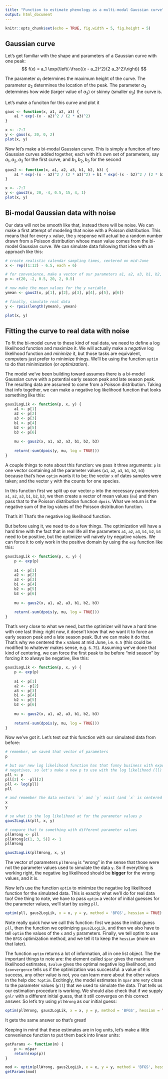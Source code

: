 ```yaml
---
title: "Function to estimate phenology as a multi-modal Gaussian curve"
output: html_document
---
```


```r
knitr::opts_chunk$set(echo = TRUE, fig.width = 5, fig.height = 5)
```

## Gaussian curve

Let's get familiar with the shape and parameters of a Gaussian curve with one peak:
$$
f(x) = a_1 \exp{\left(-\frac{(x - a_2)^2}{2 a_3^2}\right)}
$$

The parameter $a_1$ determines the maximum height of the curve. The parameter $a_2$ determines the location of the peak. The parameter $a_3$ determines how wide (larger value of $a_3$) or skinny (smaller $a_3$) the curve is.

Let's make a funciton for this curve and plot it

```r
gaus <- function(x, a1, a2, a3) {
    a1 * exp(-(x - a2)^2 / (2 * a3)^2)
}

x <- -7:7
y <- gaus(x, 20, 0, 2)
plot(x, y)
```

Now let's make a bi-modal Gaussian curve.  This is simply a funciton of two Gaussian curves added together, each with it's own set of parameters, say $a_1, a_2, a_3$ for the first curve, and $b_1, b_2, b_3$ for the second

```r
gaus2 <- function(x, a1, a2, a3, b1, b2, b3) {
    a1 * exp(-(x - a2)^2 / (2 * a3)^2) + b1 * exp(-(x - b2)^2 / (2 * b3)^2)
}

x <- -7:7
y <- gaus2(x, 20, -4, 0.5, 15, 4, 1)
plot(x, y)
```


## Bi-modal Gaussian data with noise

Our data will not be smooth like that, instead there will be noise. We can make a first attempt of modeling that noise with a Poisson distribution.  This means that for every `x` value, the `y` response will actual be a random number drawn from a Poisson distribution whose mean value comes from the bi-model Gaussian curve.  We can simulate data following that idea with an approach like this:

```r
# create realistic calendar sampling times, centered on mid-June
x <- rep((1:12) - 6.5, each = 6)

# for convenience, make a vector of our parameters a1, a2, a3, b1, b2, b3
p <- c(20, -2, 0.5, 20, 2, 0.5)

# now make the mean values for the y variable
ymean <- gaus2(x, p[1], p[2], p[3], p[4], p[5], p[6])

# finally, simulate real data 
y <- rpois(length(ymean), ymean)

plot(x, y)
```


## Fitting the curve to real data with noise

To fit the bi-model curve to these kind of real data, we need to define a log likelihood function and maximize it.  We will actually make a *negative* log likelihood function and *minimize* it, but those tasks are equivalent, computers just prefer to minimize things.  We'll be using the function `optim` to do that minimization (or *optimization*).

The model we've been building toward assumes there is a bi-model Gaussian curve with a potential early season peak and late season peak. The resulting data are assumed to come from a Poisson distribution.  Taking that info together, we can make a negative log likelihood function that looks something like this:

```r
gaus2LogLik <- function(p, x, y) {
    a1 <- p[1]
    a2 <- p[2]
    a3 <- p[3]
    b1 <- p[4]
    b2 <- p[5]
    b3 <- p[6]
    
    mu <- gaus2(x, a1, a2, a3, b1, b2, b3)
    
    return(-sum(dpois(y, mu, log = TRUE)))
}
```

A couple things to note about this function: we pass it three arguments: `p` is one vector containing all the parameter values (`a1`, `a2`, `a3`, `b1`, `b2`, `b3`) because that's how `optim` wants it to be; the vector `x` of dates samples were taken; and the vector `y` with the counts for one species.

In this function first we split up our vector `p` into the necessary parameters `a1`, `a2`, `a3`, `b1`, `b2`, `b3`, we then create a vector of mean values (`mu`) and then pass that to the Poisson distribution function `dpois`. What we return is the negative sum of the log values of the Poisson distribution function.

That's it!  That's the negative log likelihood function.

But before using it, we need to do a few things.  The optimization will have a hard time with the fact that in real life all the parameters `a1`, `a2`, `a3`, `b1`, `b2`, `b3` need to be positive, but the optimizer will naively try negative values.  We can force it to only work in the positive domain by using the `exp` function like this:

```r
gaus2LogLik <- function(p, x, y) {
    p <- exp(p)
    
    a1 <- p[1]
    a2 <- p[2]
    a3 <- p[3]
    b1 <- p[4]
    b2 <- p[5]
    b3 <- p[6]
    
    mu <- gaus2(x, a1, a2, a3, b1, b2, b3)
    
    return(-sum(dpois(y, mu, log = TRUE)))
}
```

That's very close to what we need, but the optimizer will have a hard time with one last thing: right now, it doesn't know that we want it to force an early season peak and a late season peak. But we can make it do that.  That's why we centered the `x` values at mid June, i.e. `6.5` (this could be modified to whatever makes sense, e.g. `6.75`). Assuming we've done that kind of centering, we can force the first peak to be before "mid season" by forcing it to always be negative, like this:

```r
gaus2LogLik <- function(p, x, y) {
    p <- exp(p)
    
    a1 <- p[1]
    a2 <- -p[2]
    a3 <- p[3]
    b1 <- p[4]
    b2 <- p[5]
    b3 <- p[6]
    
    mu <- gaus2(x, a1, a2, a3, b1, b2, b3)
    
    return(-sum(dpois(y, mu, log = TRUE)))
}
```

Now we've got it.  Let's test out this function with our simulated data from before:

```r
# remember, we saved that vector of parameters
p

# but our new log likelihood function has that funny business with exponentials and 
# negatives, so let's make a new p to use with the log likelihood (ll) function
pll <- p
pll[2] <- -pll[2]
pll <- log(pll)
pll

# and remember the data vectors `x` and `y` exist (and `x` is centered at 6.5)
x
y

# so what is the log likelihood at for the parameter values p
gaus2LogLik(pll, x, y)

# compare that to something with different parameter values
pllWrong <- pll
pllWrong[c(1, 3, 5)] <- 1
pllWrong

gaus2LogLik(pllWrong, x, y)
```

The vector of parameters `pllWrong` is "wrong" in the sense that those were not the parameter values used to simulate the data `y`. So if everything is working right, the negative log likelihood should be **bigger** for the wrong values, and it is.

Now let's use the function `optim` to minimize the negative log likelihood function for the simulated data. This is exactly what we'll do for real data too! One thing to note, we have to pass `optim` a vector of initial guesses for the parameter values, we'll start by using `pll`.

```r
optim(pll, gaus2LogLik, x = x, y = y, method = 'BFGS', hessian = TRUE)
```

Note really quick how we call this function: first we pass the initial guess `pll`, then the function we optimizing `gaus2LogLik`, and then we also have to tell `optim` the values of the `x` and `y` parameters. Finally, we tell optim to use the `BFGS` optimization method, and we tell it to keep the `hessian` (more on that later).

The function `optim` returns a lot of information, all in one list object. The the important things to note are: the element called `$par` gives the maximum likelihood estimates, `$value` gives the optimal negative log likelihood, and `$convergence` tells us if the optimization was successful: a value of `0` is success, any other value is not, you can learn more about the other values in the help doc `?optim`. Excitingly, the model estimates in `$par` are very close to the parameter values (`pll`) that we used to simulate the data.  That tells us our estimation procedure is working.  We should also check that if we supply `gnlr` with a different initial guess, that it still converges on this correct answer.  So let's try using `pllWrong` as our initial guess:

```r
optim(pllWrong, gaus2LogLik, x = x, y = y, method = 'BFGS', hessian = TRUE)
```

It gets the same answer so that's great!


Keeping in mind that these estimates are in log units, let's make a little convenience function to put them back into linear units:

```r
getParams <- function(m) {
    p <- m$par
    return(exp(p))
}

mod <- optim(pllWrong, gaus2LogLik, x = x, y = y, method = 'BFGS', hessian = TRUE)
getParams(mod)
```

